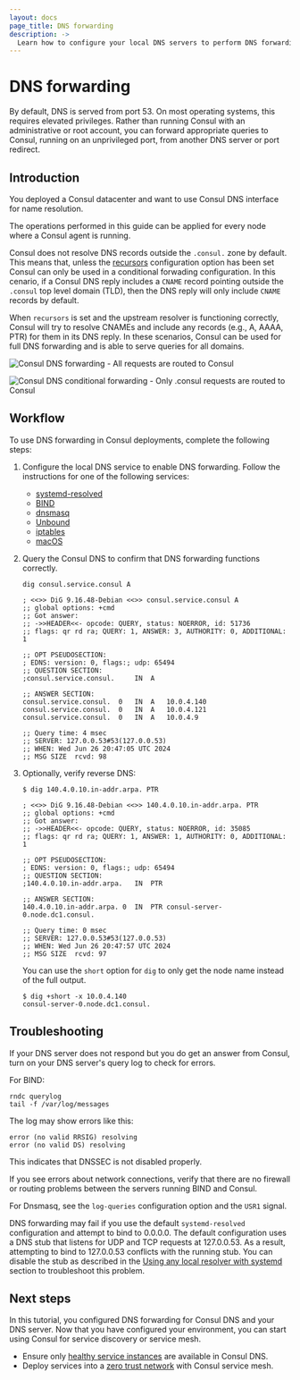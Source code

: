 ```yaml
---
layout: docs
page_title: DNS forwarding
description: ->
  Learn how to configure your local DNS servers to perform DNS forwarding to Consul servers.
---
```


# DNS forwarding

By default, DNS is served from port 53. On most operating systems, this requires elevated privileges. Rather than running Consul with an administrative
or root account, you can forward appropriate queries to Consul, running on an unprivileged port, from another DNS server or port redirect.

## Introduction

You deployed a Consul datacenter and want to use Consul DNS interface for name resolution.

The operations performed in this guide can be applied for every node where a Consul agent is running.

Consul does not resolve DNS records outside the `.consul.` zone by default. This means that, unless the [recursors](/consul/docs/agent/config/config-files#recursors) configuration option has been set Consul can only be used in a conditional forwading configuration.  In this cenario, if a Consul DNS reply includes a `CNAME` record pointing outside the `.consul` top level domain (TLD), then the DNS reply will only include `CNAME` records by default. 

When `recursors` is set and the upstream resolver is functioning correctly, Consul will try to resolve CNAMEs and include any records (e.g., A, AAAA, PTR) for them in its DNS reply. In these scenarios, Consul can be used for full DNS forwarding and is able to serve queries for all domains.

<Tabs>
<Tab heading="DNS forwarding" group="dns-forwarding">

![Consul DNS forwarding - All requests are routed to Consul](/img/consul-dns-forwarding.png)

</Tab>
<Tab heading="Conditional forwading" group="conditional-forwarding">

![Consul DNS conditional forwarding - Only .consul requests are routed to Consul](/img/consul-dns-conditional-forwarding.png)

</Tab>
</Tabs>

## Workflow

To use DNS forwarding in Consul deployments, complete the following steps:

1. Configure the local DNS service to enable DNS forwarding. Follow the instructions for one of the following services:
  
    - [systemd-resolved](/consul/docs/services/discovery/dns-forwarding/enable#systemd-resolved)
    - [BIND](/consul/docs/services/discovery/dns-forwarding/enable#bind)
    - [dnsmasq](/consul/docs/services/discovery/dns-forwarding/enable#dnsmasq)
    - [Unbound](/consul/docs/services/discovery/dns-forwarding/enable#unbound)
    - [iptables](/consul/docs/services/discovery/dns-forwarding/enable#iptables)
    - [macOS](/consul/docs/services/discovery/dns-forwarding/enable#macOS)

1. Query the Consul DNS to confirm that DNS forwarding functions correctly.

    ```shell-session
    dig consul.service.consul A
    
    ; <<>> DiG 9.16.48-Debian <<>> consul.service.consul A
    ;; global options: +cmd
    ;; Got answer:
    ;; ->>HEADER<<- opcode: QUERY, status: NOERROR, id: 51736
    ;; flags: qr rd ra; QUERY: 1, ANSWER: 3, AUTHORITY: 0, ADDITIONAL: 1
    
    ;; OPT PSEUDOSECTION:
    ; EDNS: version: 0, flags:; udp: 65494
    ;; QUESTION SECTION:
    ;consul.service.consul.		IN	A
    
    ;; ANSWER SECTION:
    consul.service.consul.	0	IN	A	10.0.4.140
    consul.service.consul.	0	IN	A	10.0.4.121
    consul.service.consul.	0	IN	A	10.0.4.9
    
    ;; Query time: 4 msec
    ;; SERVER: 127.0.0.53#53(127.0.0.53)
    ;; WHEN: Wed Jun 26 20:47:05 UTC 2024
    ;; MSG SIZE  rcvd: 98
    
    ```

1. Optionally, verify reverse DNS:

    ```shell-session
    $ dig 140.4.0.10.in-addr.arpa. PTR
    
    ; <<>> DiG 9.16.48-Debian <<>> 140.4.0.10.in-addr.arpa. PTR
    ;; global options: +cmd
    ;; Got answer:
    ;; ->>HEADER<<- opcode: QUERY, status: NOERROR, id: 35085
    ;; flags: qr rd ra; QUERY: 1, ANSWER: 1, AUTHORITY: 0, ADDITIONAL: 1
    
    ;; OPT PSEUDOSECTION:
    ; EDNS: version: 0, flags:; udp: 65494
    ;; QUESTION SECTION:
    ;140.4.0.10.in-addr.arpa.	IN	PTR
    
    ;; ANSWER SECTION:
    140.4.0.10.in-addr.arpa. 0	IN	PTR	consul-server-0.node.dc1.consul.
    
    ;; Query time: 0 msec
    ;; SERVER: 127.0.0.53#53(127.0.0.53)
    ;; WHEN: Wed Jun 26 20:47:57 UTC 2024
    ;; MSG SIZE  rcvd: 97
    
    ```
    
    You can use the `short` option for `dig` to only get the node name instead of the full output.

    ```shell-session
    $ dig +short -x 10.0.4.140
    consul-server-0.node.dc1.consul.
    ```

## Troubleshooting

If your DNS server does not respond but you do get an answer from Consul, turn on your DNS server's query log to check for errors.

For BIND:

```shell-session
rndc querylog
tail -f /var/log/messages
```

The log may show errors like this:

```plaintext hideClipboard
error (no valid RRSIG) resolving
error (no valid DS) resolving
```

This indicates that DNSSEC is not disabled properly.

If you see errors about network connections, verify that there are no firewall
or routing problems between the servers running BIND and Consul.

For Dnsmasq, see the `log-queries` configuration option and the `USR1`
signal.

DNS forwarding may fail if you use the default `systemd-resolved` configuration and attempt to bind to 0.0.0.0. The default configuration uses a DNS stub that listens for UDP and TCP requests at 127.0.0.53. As a result, attempting to bind to 127.0.0.53 conflicts with the running stub. You can disable the stub as described in the [Using any local resolver with systemd](#using-any-local-resolver-with-systemd) section to troubleshoot this problem.

## Next steps

In this tutorial, you configured DNS forwarding for Consul DNS and your DNS server. Now that you have configured your environment, you can start using Consul for service discovery or service mesh.

- Ensure only [healthy service instances](/consul/tutorials/developer-discovery/service-registration-health-checks) are available in Consul DNS.
- Deploy services into a [zero trust network](/consul/tutorials/developer-mesh/service-mesh-with-envoy-proxy) with Consul service mesh.
